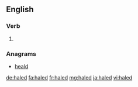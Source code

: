 ==English==

===Verb===
{{head|en}}

# {{en-past of|hale}}

===Anagrams===
* [[heald#English|heald]]

[[de:haled]]
[[fa:haled]]
[[fr:haled]]
[[mg:haled]]
[[ja:haled]]
[[vi:haled]]
